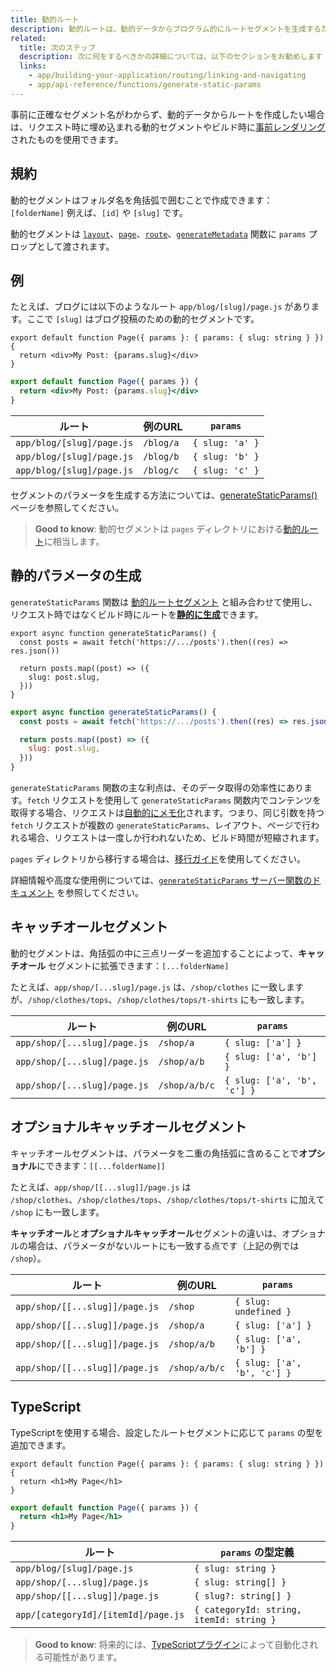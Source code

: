 ```yaml
---
title: 動的ルート
description: 動的ルートは、動的データからプログラム的にルートセグメントを生成するために使用できます。
related:
  title: 次のステップ
  description: 次に何をするべきかの詳細については、以下のセクションをお勧めします
  links:
    - app/building-your-application/routing/linking-and-navigating
    - app/api-reference/functions/generate-static-params
---
```


事前に正確なセグメント名がわからず、動的データからルートを作成したい場合は、リクエスト時に埋め込まれる動的セグメントやビルド時に[事前レンダリング](#generating-static-params)されたものを使用できます。

## 規約

動的セグメントはフォルダ名を角括弧で囲むことで作成できます：`[folderName]` 例えば、`[id]` や `[slug]` です。

動的セグメントは [`layout`](/docs/app/api-reference/file-conventions/layout)、[`page`](/docs/app/api-reference/file-conventions/page)、[`route`](/docs/app/building-your-application/routing/route-handlers)、[`generateMetadata`](/docs/app/api-reference/functions/generate-metadata#generatemetadata-function) 関数に `params` プロップとして渡されます。

## 例

たとえば、ブログには以下のようなルート `app/blog/[slug]/page.js` があります。ここで `[slug]` はブログ投稿のための動的セグメントです。

<Tabs>
<TabItem value="tsx" label="TypeScript">

```tsx title="app/blog/[slug]/page.tsx" switcher
export default function Page({ params }: { params: { slug: string } }) {
  return <div>My Post: {params.slug}</div>
}
```
</TabItem>
<TabItem value="jsx" label="JavaScript">

```jsx title="app/blog/[slug]/page.js" switcher
export default function Page({ params }) {
  return <div>My Post: {params.slug}</div>
}
```
</TabItem>
</Tabs>


| ルート                       | 例のURL    | `params`        |
| --------------------------- | ---------- | --------------- |
| `app/blog/[slug]/page.js`   | `/blog/a`  | `{ slug: 'a' }` |
| `app/blog/[slug]/page.js`   | `/blog/b`  | `{ slug: 'b' }` |
| `app/blog/[slug]/page.js`   | `/blog/c`  | `{ slug: 'c' }` |

セグメントのパラメータを生成する方法については、[generateStaticParams()](#generating-static-params) ページを参照してください。

> **Good to know**: 動的セグメントは `pages` ディレクトリにおける[動的ルート](/docs/app/building-your-application/routing/dynamic-routes)に相当します。

## 静的パラメータの生成

`generateStaticParams` 関数は [動的ルートセグメント](/docs/app/building-your-application/routing/dynamic-routes) と組み合わせて使用し、リクエスト時ではなくビルド時にルートを[**静的に生成**](/docs/app/building-your-application/rendering/server-components#static-rendering-default)できます。

<Tabs>
<TabItem value="tsx" label="TypeScript">

```tsx title="app/blog/[slug]/page.tsx" switcher
export async function generateStaticParams() {
  const posts = await fetch('https://.../posts').then((res) => res.json())

  return posts.map((post) => ({
    slug: post.slug,
  }))
}
```
</TabItem>
<TabItem value="jsx" label="JavaScript">

```jsx title="app/blog/[slug]/page.js" switcher
export async function generateStaticParams() {
  const posts = await fetch('https://.../posts').then((res) => res.json())

  return posts.map((post) => ({
    slug: post.slug,
  }))
}
```
</TabItem>
</Tabs>


`generateStaticParams` 関数の主な利点は、そのデータ取得の効率性にあります。`fetch` リクエストを使用して `generateStaticParams` 関数内でコンテンツを取得する場合、リクエストは[自動的にメモ化](/docs/app/building-your-application/caching#request-memoization)されます。つまり、同じ引数を持つ `fetch` リクエストが複数の `generateStaticParams`、レイアウト、ページで行われる場合、リクエストは一度しか行われないため、ビルド時間が短縮されます。

`pages` ディレクトリから移行する場合は、[移行ガイド](/docs/app/building-your-application/upgrading/app-router-migration#dynamic-paths-getstaticpaths)を使用してください。

詳細情報や高度な使用例については、[`generateStaticParams` サーバー関数のドキュメント](/docs/app/api-reference/functions/generate-static-params) を参照してください。

## キャッチオールセグメント

動的セグメントは、角括弧の中に三点リーダーを追加することによって、**キャッチオール** セグメントに拡張できます：`[...folderName]`

たとえば、`app/shop/[...slug]/page.js` は、`/shop/clothes` に一致しますが、`/shop/clothes/tops`、`/shop/clothes/tops/t-shirts` にも一致します。

| ルート                          | 例のURL       | `params`                    |
| ----------------------------- | -------------- | --------------------------- |
| `app/shop/[...slug]/page.js`  | `/shop/a`      | `{ slug: ['a'] }`           |
| `app/shop/[...slug]/page.js`  | `/shop/a/b`    | `{ slug: ['a', 'b'] }`      |
| `app/shop/[...slug]/page.js`  | `/shop/a/b/c`  | `{ slug: ['a', 'b', 'c'] }` |

## オプショナルキャッチオールセグメント

キャッチオールセグメントは、パラメータを二重の角括弧に含めることで**オプショナル**にできます：`[[...folderName]]`

たとえば、`app/shop/[[...slug]]/page.js` は `/shop/clothes`、`/shop/clothes/tops`、`/shop/clothes/tops/t-shirts` に加えて `/shop` にも一致します。

**キャッチオール**と**オプショナルキャッチオール**セグメントの違いは、オプショナルの場合は、パラメータがないルートにも一致する点です（上記の例では `/shop`）。

| ルート                            | 例のURL       | `params`                    |
| ------------------------------ | -------------- | --------------------------- |
| `app/shop/[[...slug]]/page.js` | `/shop`        | `{ slug: undefined }`       |
| `app/shop/[[...slug]]/page.js` | `/shop/a`      | `{ slug: ['a'] }`           |
| `app/shop/[[...slug]]/page.js` | `/shop/a/b`    | `{ slug: ['a', 'b'] }`      |
| `app/shop/[[...slug]]/page.js` | `/shop/a/b/c`  | `{ slug: ['a', 'b', 'c'] }` |

## TypeScript

TypeScriptを使用する場合、設定したルートセグメントに応じて `params` の型を追加できます。

<Tabs>
<TabItem value="tsx" label="TypeScript">

```tsx title="app/blog/[slug]/page.tsx" switcher
export default function Page({ params }: { params: { slug: string } }) {
  return <h1>My Page</h1>
}
```
</TabItem>
<TabItem value="jsx" label="JavaScript">

```jsx title="app/blog/[slug]/page.js" switcher
export default function Page({ params }) {
  return <h1>My Page</h1>
}
```
</TabItem>
</Tabs>


| ルート                                 | `params` の型定義                           |
| ----------------------------------- | ----------------------------------------- |
| `app/blog/[slug]/page.js`           | `{ slug: string }`                        |
| `app/shop/[...slug]/page.js`        | `{ slug: string[] }`                      |
| `app/shop/[[...slug]]/page.js`      | `{ slug?: string[] }`                     |
| `app/[categoryId]/[itemId]/page.js` | `{ categoryId: string, itemId: string }` |

> **Good to know**: 将来的には、[TypeScriptプラグイン](/docs/app/building-your-application/configuring/typescript#typescript-plugin)によって自動化される可能性があります。
